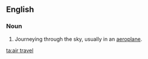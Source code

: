 ==English==

===Noun===
{{en-noun|-}}

# Journeying through the sky, usually in an [[aeroplane]].

[[ta:air travel]]
